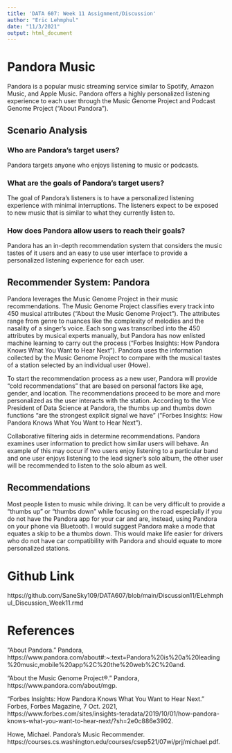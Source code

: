 ---
title: 'DATA 607: Week 11 Assignment/Discussion'
author: "Eric Lehmphul"
date: "11/3/2021"
output: html_document
---


# Pandora Music

Pandora is a popular music streaming service similar to Spotify, Amazon Music, and Apple Music. Pandora offers a highly personalized listening experience to each user through the Music Genome Project and Podcast Genome Project ("About Pandora"). 


## Scenario Analysis

### Who are Pandora's target users?

Pandora targets anyone who enjoys listening to music or podcasts.

### What are the goals of Pandora's target users?

The goal of Pandora's listeners is to have a personalized listening experience with minimal interruptions. The listeners expect to be exposed to new music that is similar to what they currently listen to.

### How does Pandora allow users to reach their goals?

Pandora has an in-depth recommendation system that considers the music tastes of it users and an easy to use user interface to provide a personalized listening experience for each user.


## Recommender System: Pandora


Pandora leverages the Music Genome Project in their music recommendations. The Music Genome Project classifies every track into 450 musical attributes ("About the Music Genome Project"). The attributes range from genre to nuances like the complexity of melodies and the nasality of a singer’s voice. Each song was transcribed into the 450 attributes by musical experts manually, but Pandora has now enlisted machine learning to carry out the process ("Forbes Insights: How Pandora Knows What You Want to Hear Next"). Pandora uses the information collected by the Music Genome Project to compare with the musical tastes of a station selected by an individual user (Howe).


To start the recommendation process as a new user, Pandora will provide "cold recommendations" that are based on personal factors like age, gender, and location. The recommendations proceed to be more and more personalized as the user interacts with the station. According to the Vice President of Data Science at Pandora, the thumbs up and thumbs down functions "are the strongest explicit signal we have" ("Forbes Insights: How Pandora Knows What You Want to Hear Next"). 


Collaborative filtering aids in determine recommendations. Pandora examines user information to predict how similar users will behave. An example of this may occur if two users enjoy listening to a particular band and one user enjoys listening to the lead signer's solo album, the other user will be recommended to listen to the solo album as well.


## Recommendations

Most people listen to music while driving. It can be very difficult to provide a "thumbs up" or "thumbs down" while focusing on the road especially if you do not have the Pandora app for your car and are, instead, using Pandora on your phone via Bluetooth. I would suggest Pandora make a mode that equates a skip to be a thumbs down. This would make life easier for drivers who do not have car compatibility with Pandora and should equate to more personalized stations.

# Github Link

https://github.com/SaneSky109/DATA607/blob/main/Discussion11/ELehmphul_Discussion_Week11.rmd

# References


“About Pandora.” Pandora, https://www.pandora.com/about#:~:text=Pandora%20is%20a%20leading%20music,mobile%20app%2C%20the%20web%2C%20and. 


“About the Music Genome Project®.” Pandora, https://www.pandora.com/about/mgp. 


“Forbes Insights: How Pandora Knows What You Want to Hear Next.” Forbes, Forbes Magazine, 7 Oct. 2021, https://www.forbes.com/sites/insights-teradata/2019/10/01/how-pandora-knows-what-you-want-to-hear-next/?sh=2e0c886e3902. 


Howe, Michael. Pandora's Music Recommender. https://courses.cs.washington.edu/courses/csep521/07wi/prj/michael.pdf. 
